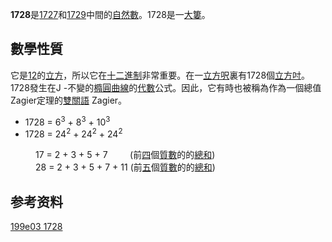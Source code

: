 {{noteTA|G1=Math}}
{{整数
| other list = {{Numbers digits|digit=10}}{{Numbers digits|digit=100}}
| 罗马数字 = MDCCXXVIII
}}
'''1728'''是[[1727|1727]]和[[1729|1729]]中間的[[自然數|自然數]]。1728是一[[大簍|大簍]]。

==數學性質==
它是[[12|12]]的[[立方|立方]]，所以它在[[十二進制|十二進制]]非常重要。在一[[立方呎|立方呎]]裏有1728個[[立方吋|立方吋]]。1728發生在J -不變的[[橢圓曲線|橢圓曲線]]的[[代數|代數]]公式。因此，它有時也被稱為作為一個總值 Zagier定理的[[雙關語|雙關語]] Zagier。

{{數字性質|use math=yes}}
* 1728 = 6<sup>3</sup> + 8<sup>3</sup> + 10<sup>3</sup>
* 1728 = 24<sup>2</sup> + 24<sup>2</sup> + 24<sup>2</sup>
: 17 = 2 + 3 + 5 + 7         (前[[四|四]]個[[質數|質數]]的的[[總和|總和]])
: 28 = 2 + 3 + 5 + 7 + 11  (前[[五|五]]個[[質數|質數]]的的[[總和|總和]])

== 参考资料 ==
{{reflist}}

[[Category:整數|199e03 1728]]